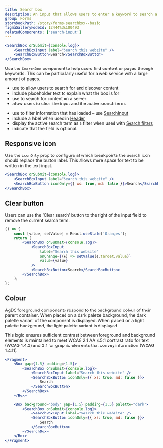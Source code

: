 ```yaml
---
title: Search box
description: An input that allows users to enter a keyword to search a website for specific content.
group: Forms
storybookPath: /story/forms-searchbox--basic
figmaGalleryNodeId: 12444%3A100493
relatedComponents: ['search-input']
---
```


```jsx live
<SearchBox onSubmit={console.log}>
	<SearchBoxInput label="Search this website" />
	<SearchBoxButton>Search</SearchBoxButton>
</SearchBox>
```

Use the `SearchBox` component to help users find content or pages through keywords. This can be particularly useful for a web service with a large amount of pages.

<DoHeading />

- use to allow users to search for and discover content
- include placeholder text to explain what the box is for
- use to search for content on a server
- allow users to clear the input and the active search term.

<DontHeading />

- use to filter information that has loaded – use [SearchInput](/components/search-input)
- include a label when used in [Header](/components/header)
- display the active search term as a filter when used with [Search filters](/patterns/search-filters)
- indicate that the field is optional.

## Responsive icon

Use the `iconOnly` prop to configure at which breakpoints the search icon should replace the button label. This allows more space for text to be written in the text input.

```jsx live
<SearchBox onSubmit={console.log}>
	<SearchBoxInput label="Search this website" />
	<SearchBoxButton iconOnly={{ xs: true, md: false }}>Search</SearchBoxButton>
</SearchBox>
```

## Clear button

Users can use the ‘Clear search’ button to the right of the input field to remove the current search term.

```jsx live
() => {
	const [value, setValue] = React.useState('Oranges');
	return (
		<SearchBox onSubmit={console.log}>
			<SearchBoxInput
				label="Search this website"
				onChange={(e) => setValue(e.target.value)}
				value={value}
			/>
			<SearchBoxButton>Search</SearchBoxButton>
		</SearchBox>
	);
};
```

## Colour

AgDS foreground components respond to the background colour of their parent container. When placed on a dark palette background, the dark palette variant of the component is displayed. When placed on a light palette background, the light palette variant is displayed.

This logic ensures sufficient contrast between foreground and background elements is maintained to meet WCAG 2.1 AA 4.5:1 contrast ratio for text (WCAG 1.4.3) and 3:1 for graphic elements that convey information (WCAG 1.4.11).

```jsx live
<Fragment>
	<Box gap={1.5} padding={1.5}>
		<SearchBox onSubmit={console.log}>
			<SearchBoxInput label="Search this website" />
			<SearchBoxButton iconOnly={{ xs: true, md: false }}>
				Search
			</SearchBoxButton>
		</SearchBox>
	</Box>

	<Box background="body" gap={1.5} padding={1.5} palette="dark">
		<SearchBox onSubmit={console.log}>
			<SearchBoxInput label="Search this website" />
			<SearchBoxButton iconOnly={{ xs: true, md: false }}>
				Search
			</SearchBoxButton>
		</SearchBox>
	</Box>
</Fragment>
```
